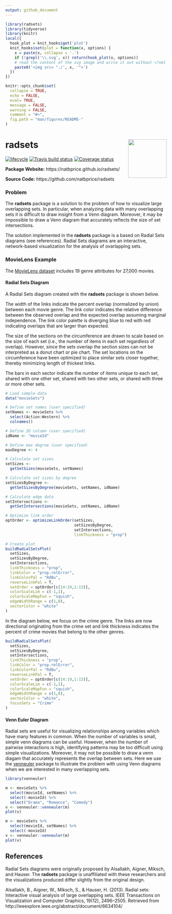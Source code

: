 ```yaml
---
output: github_document
---
```


<!-- README.md is generated from README.Rmd. Please edit that file -->

```r
library(radsets)
library(tidyverse)
library(knitr)
local({
  hook_plot = knit_hooks$get('plot')
  knit_hooks$set(plot = function(x, options) {
    x = paste(x, collapse = '.')
    if (!grepl('\\.svg', x)) return(hook_plot(x, options))
    # read the content of the svg image and write it out without <?xml ... ?>
    paste0('<img src= "./', x, '">')
  })
})
```

```r
knitr::opts_chunk$set(
  collapse = TRUE,
  echo = FALSE, 
  eval= TRUE,
  message = FALSE, 
  warning = FALSE,
  comment = "#>",
  fig.path = "man/figures/README-"
)
```

# radsets <img src="man/figures/logo.svg" align="right" alt="" width="120" />

[![lifecycle](https://img.shields.io/badge/lifecycle-experimental-orange.svg)](https://www.tidyverse.org/lifecycle/#experimental)
[![Travis build status](https://travis-ci.org/natbprice/radsets.svg?branch=master)](https://travis-ci.org/natbprice/radsets)
[![Coverage status](https://codecov.io/gh/natbprice/radsets/branch/master/graph/badge.svg)](https://codecov.io/github/natbprice/radsets?branch=master)

**Package Website:** https://natbprice.github.io/radsets/

**Source Code:** https://github.com/natbprice/radsets

### Problem
The **radsets** package is a solution to the problem of how to visualize large overlapping sets. In particular, when analyzing data with many overlapping sets it is difficult to draw insight from a Venn diagram. Moreover, it may be impossible to draw a Venn diagram that accurately reflects the size of set intersections.

The solution implemented in the **radsets** package is a based on Radial Sets diagrams (see references). Radial Sets diagrams are an interactive, network-based visualization for the analysis of ovarlapping sets.

### MovieLens Example
The [MovieLens dataset](https://grouplens.org/datasets/movielens/20m/) includes 
19 genre attributes for 27,000 movies.

#### Radial Sets Diagram
A Radial Sets diagram created with the **radsets** package is shown below. 

The width of the links indicate the percent overlap (normalized by union) between each movie genre. The link color indicates the relative difference between the observed overlap and the expected overlap assuming marginal independence. The link color palette is diverging blue to red with red indicating overlaps that are larger than expected. 

The size of the sections on the circumference are drawn to scale based on the size of each set (i.e., the number of items in each set regardless of overlap). However, since the sets overlap the section sizes can not be interpreted as a donut chart or pie chart. The set locations on the circumference have been optimized to place similar sets closer together, thereby minimizing length of thickest links.

The bars in each sector indicate the number of items unique to each set, shared with one other set, shared with two other sets, or shared with three or more other sets. 


```r
# Load sample data
data("movieSets")

# Define set names (user specified)
setNames <- movieSets %>%
  select(Action:Western) %>%
  colnames()

# Define ID column (user specified)
idName <- "movieId"

# Define max degree (user specified)
maxDegree <- 4

# Calculate set sizes
setSizes <-
  getSetSizes(movieSets, setNames)

# Calculate set sizes by degree
setSizesByDegree <-
  getSetSizesByDegree(movieSets, setNames, idName)

# Calculate edge data
setIntersections <-
  getSetIntersections(movieSets, setNames, idName)

# Optimize link order
optOrder <- optimizeLinkOrder(setSizes,
                              setSizesByDegree,
                              setIntersections,
                              linkThickness = "prop")

# Create plot
buildRadialSetsPlot(
  setSizes,
  setSizesByDegree,
  setIntersections,
  linkThickness = "prop",
  linkColor = "prop.relError",
  linkColorPal = "RdBu",
  reverseLinkPal = T,
  setOrder = optOrder[c(14:19,1:13)],
  colorScaleLim = c(-1,1),
  colorScaleMapFun = "squish",
  edgeWidthRange = c(1,8),
  sectorColor = "white"
)
```

In the diagram below, we focus on the crime genre. The links are now directional originating from the crime set and link thickness indicates the percent of crime movies that belong to the other genres.


```r

buildRadialSetsPlot(
  setSizes,
  setSizesByDegree,
  setIntersections,
  linkThickness = "prop",
  linkColor = "prop.relError",
  linkColorPal = "RdBu",
  reverseLinkPal = T,
  setOrder = optOrder[c(14:19,1:13)],
  colorScaleLim = c(-1,1),
  colorScaleMapFun = "squish",
  edgeWidthRange = c(1,8),
  sectorColor = "white",
  focusSets = "Crime"
)
```

#### Venn Euler Diagram
Radial sets are useful for visualizing relationships among variables which have many features in common. When the number of variables is small, simple venn diagrams can be useful. However, when the number of pairwise interactions is high, identifying patterns may be too difficult using simple visualizations. Moreover, it may not be possible to draw a venn diagam that accurately represents the overlap between sets. Here we use the [venneuler](https://cran.r-project.org/package=venneuler) package to illustrate the problem with using Venn diagrams when we are interested in many overlapping sets.


```r

library(venneuler)

m <- movieSets %>% 
  select(movieId, setNames) %>% 
  select(-movieId) %>% 
  select("Drama", "Romance", "Comedy")
v <- venneuler::venneuler(m)
plot(v)

```


```r

m <- movieSets %>% 
  select(movieId, setNames) %>% 
  select(-movieId)
v <- venneuler::venneuler(m)
plot(v)
```

## References
Radial Sets diagrams were originally proposed by Alsallakh, Aigner, Miksch, and Hauser. The **radsets** package is unaffiliated with these researchers and the visualizations produced differ slightly from the original design.

Alsallakh, B., Aigner, W., Miksch, S., & Hauser, H. (2013). Radial sets: Interactive visual analysis of large overlapping sets. IEEE Transactions on Visualization and Computer Graphics, 19(12), 2496–2505. Retrieved from http://ieeexplore.ieee.org/abstract/document/6634104/
